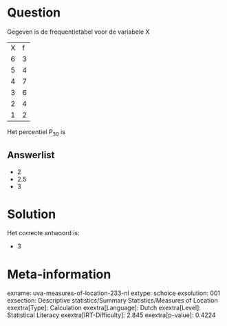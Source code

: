 Question
========

Gegeven is de frequentietabel voor de variabele X

  --- ---
  X   f
  6   3
  5   4
  4   7
  3   6
  2   4
  1   2
  --- ---

Het percentiel P~30~ is


Answerlist
----------

* 2
* 2.5
* 3

Solution
========

Het correcte antwoord is: 

* 3

Meta-information
================
exname: uva-measures-of-location-233-nl
extype: schoice
exsolution: 001
exsection: Descriptive statistics/Summary Statistics/Measures of Location
exextra[Type]: Calculation
exextra[Language]: Dutch
exextra[Level]: Statistical Literacy
exextra[IRT-Difficulty]: 2.845
exextra[p-value]: 0.4224
